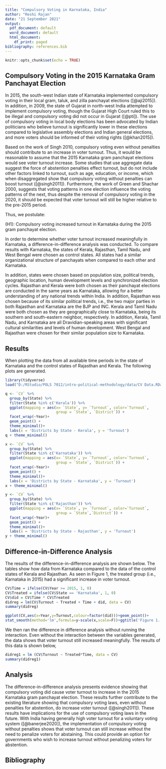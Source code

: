 ```yaml
---
title: "Compulsory Voting in Karnataka, India"
author: "Reshi Rajan"
date: "21 September 2021"
output:
  pdf_document: default
  word_document: default
  html_document:
    df_print: paged
bibliography: references.bib
---
```


```r
knitr::opts_chunk$set(echo = TRUE)
```

## Compulsory Voting in the 2015 Karnataka Gram Panchayat Election

In 2015, the south-west Indian state of Karnataka implemented compulsory voting in their local gram, taluk, and zilla panchayat elections ([@aji2015]). In addition, in 2009, the state of Gujarat in north-west India attempted to implement compulsory voting, though the Gujarat High Court ruled this to be illegal and compulsory voting did not occur in Gujarat ([@pti]). The use of compulsory voting in local body elections has been advocated by Indian politicians who believe turnout is significantly lower in these elections compared to legislative assembly elections and Indian general elections, and more voters should be informed of their voting rights ([@khan2015]).

Based on the work of Singh 2010, compulsory voting even without penalties should contribute to an increase in voter turnout. Thus, it would be reasonable to assume that the 2015 Karnataka gram panchayat elections would see voter turnout increase. Some studies that use aggregate data suggest the force of abstention penalties effect turnout, but do not include other factors linked to turnout, such as age, education, or income, which when disaggregated show that compulsory voting without penalties can boost turnout ([@singh2011]). Furthermore, the work of Green and Shachar 2000, suggests that voting patterns in one election influence the voting patterns of the next, thus despite the removal of compulsory voting in the 2020, it should be expected that voter turnout will still be higher relative to the pre-2015 period.

Thus, we postulate:

(H1): Compulsory voting increased turnout in Karnataka during the 2015 gram panchayat election.

In order to determine whether voter turnout increased meaningfully in Karnataka, a difference-in-difference analysis was conducted. To compare results with Karnataka, the states of Kerala, Rajasthan, Tamil Nadu, and West Bengal were chosen as control states. All states had a similar organizational structure of panchayats when compared to each other and Karnataka.

In addition, states were chosen based on population size, political trends, geographic location, human development levels and synchronized election cycles. Rajasthan and Kerala were both chosen as their panchayat elections are conducted in the same years as Karnataka, allowing for a better understanding of any national trends within India. In addition, Rajasthan was chosen because of its similar political trends, i.e., the two major parties in both Rajasthan and Karnataka are the BJP and INC. Kerala and Tamil Nadu were both chosen as they are geographically close to Karnataka, being its southern and south-eastern neighbor, respectively. In addition, Kerala, Tamil Nadu, and Karnataka are all Dravidian-speaking areas with significant cultural similarities and levels of human development. West Bengal and Rajasthan were chosen for their similar population size to Karnataka.

## Results

When plotting the data from all available time periods in the state of Karnataka and the control states of Rajasthan and Kerala. The following plots are generated.

```r
library(tidyverse) 
load("D:/RStudio/POLS 7012/intro-political-methodology/data/CV Data.RData")

q <- `CV` %>%
  group_by(State) %>%
  filter(State %in% c('Kerala')) %>%
  ggplot(mapping = aes(x= `State`, y= `Turnout`, color=`Turnout`,
                       group = `State`, `District`)) +
  facet_wrap(~Year)+
  geom_point() +
  theme_minimal()+
  labs(x = 'Districts by State - Kerala', y = 'Turnout')
q + theme_minimal()
```

```r
x <- `CV` %>%
  group_by(State) %>%
  filter(State %in% c('Karnataka')) %>%
  ggplot(mapping = aes(x= `State`, y= `Turnout`, color=`Turnout`,
                       group = `State`, `District`)) +
  facet_wrap(~Year)+
  geom_point() +
  theme_minimal()+
  labs(x = 'Districts by State - Karnataka', y = 'Turnout')
x + theme_minimal()
```

```r
y <- `CV` %>%
  group_by(State) %>%
  filter(State %in% c('Rajasthan')) %>%
  ggplot(mapping = aes(x= `State`, y= `Turnout`, color=`Turnout`,
                       group = `State`,`District`)) +
  facet_wrap(~Year)+
  geom_point() +
  theme_minimal()+
  labs(x = 'Districts by State - Rajasthan', y = 'Turnout')
y + theme_minimal()

```

## Difference-in-Difference Analysis

The results of the difference-in-difference analysis are shown below. The tables show how data from Karnataka compared to the data of the control states of Kerala and Rajasthan. As seen in Figure 1, the treated group (i.e., Karnataka in 2015) had a significant increase in voter turnout.

```r

CV$Time = ifelse(CV$Year >= 2015, 1, 0)
CV$Treated = ifelse(CV$State == 'Karnataka', 1, 0)
CV$did = CV$Time * CV$Treated 
didreg = lm(CV$Turnout ~ Treated + Time + did, data = CV)
summary(didreg)

ggplot(CV,aes(x=Year,y=Turnout,colour=factor(did)))+geom_point()+
stat_smooth(method='lm',formula=y~scale(x,scale=F))+ggtitle('Figure 1. Regression Analysis of Difference-in-Difference Analysis')

```

We then ran the difference in difference analysis without running the interaction. Even without the interaction between the variables generated, the data shows that voter turnout still increased meaningfully. The results of this data is shown below,

```r

didreg1 = lm (CV$Turnout ~ Treated*Time, data = CV)
summary(didreg1)

```

## Analysis

The difference-in-difference analysis presents evidence showing that compulsory voting did cause voter turnout to increase in the 2015 Karnataka gram panchayat election. These results further contribute to the existing literature showing that compulsory voting laws, even without penalties for abstention, do increase voter turnout ([@singh2011]). These results have implications for the use of compulsory voting laws in the future. With India having generally high voter turnout for a voluntary voting system ([@banerjee2020]), the implementation of compulsory voting without penalties shows that voter turnout can still increase without the need to penalize voters for abstaining. This could provide an option for governments who wish to increase turnout without penalizing voters for abstention.

## Bibliography

